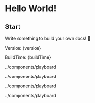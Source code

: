 # Hello World!

## Start


Write something to build your own docs! 🎁

<div>
    <p>Version: {version}</p>
    <p>BuildTime: {buildTime}</p>
</div>

<EditableManually 
  initialContent="在 <i>这里</i> 开始 编辑..." 
  stride="char"
/>../components/playboard

<EditableManually 
  initialContent="在 <i>这里</i> 开始 <b>编</b>辑..." 
  stride="char"
/>../components/playboard

<EditableManually 
  initialContent="在 <b><i>这里</i> 开始 编</b>辑..." 
  stride="char"
/>../components/playboard


<EditableManually 
  initialContent="在 <del><i>这里</i> 开始 编</del><ins>这里</ins> 开始 编辑..." 
  stride="char"
/>../components/playboard
